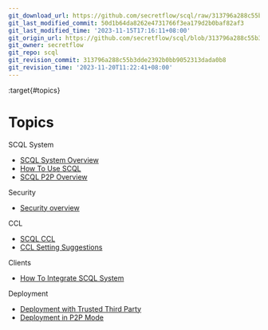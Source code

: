 ```yaml
---
git_download_url: https://github.com/secretflow/scql/raw/313796a288c55b3dde2392b0bb9052313dada0b8/docs/topics/index.rst
git_last_modified_commit: 50d1b64da8262e4731766f3ea179d2b0baf82af3
git_last_modified_time: '2023-11-15T17:16:11+08:00'
git_origin_url: https://github.com/secretflow/scql/blob/313796a288c55b3dde2392b0bb9052313dada0b8/docs/topics/index.rst
git_owner: secretflow
git_repo: scql
git_revision_commit: 313796a288c55b3dde2392b0bb9052313dada0b8
git_revision_time: '2023-11-20T11:22:41+08:00'
---
```


:target{#topics}

# Topics

<TableOfContents>


  <p className="caption">
    SCQL System
  </p>

  - [SCQL System Overview](system/intro.mdx)
  - [How To Use SCQL](system/usage.mdx)
  - [SCQL P2P Overview](system/intro-p2p.mdx)
</TableOfContents>

<TableOfContents>


  <p className="caption">
    Security
  </p>

  - [Security overview](security/overview.mdx)
</TableOfContents>

<TableOfContents>


  <p className="caption">
    CCL
  </p>

  - [SCQL CCL](ccl/intro.mdx)
  - [CCL Setting Suggestions](ccl/usage.mdx)
</TableOfContents>

<TableOfContents>


  <p className="caption">
    Clients
  </p>

  - [How To Integrate SCQL System](clients/overview.mdx)
</TableOfContents>

<TableOfContents>


  <p className="caption">
    Deployment
  </p>

  - [Deployment with Trusted Third Party](deployment/how-to-deploy-centralized-cluster.mdx)
  - [Deployment in P2P Mode](deployment/how-to-deploy-p2p-cluster.mdx)
</TableOfContents>
